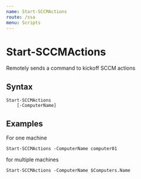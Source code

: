 ```yaml
---
name: Start-SCCMActions
route: /ssa
menu: Scripts
---
```


# Start-SCCMActions

Remotely sends a command to kickoff SCCM actions

## Syntax
```
Start-SCCMActions
    [-ComputerName]
```

## Examples

For one machine
```
Start-SCCMActions -ComputerName computer01
```

for multiple machines
```
Start-SCCMActions -ComputerName $Computers.Name
```
